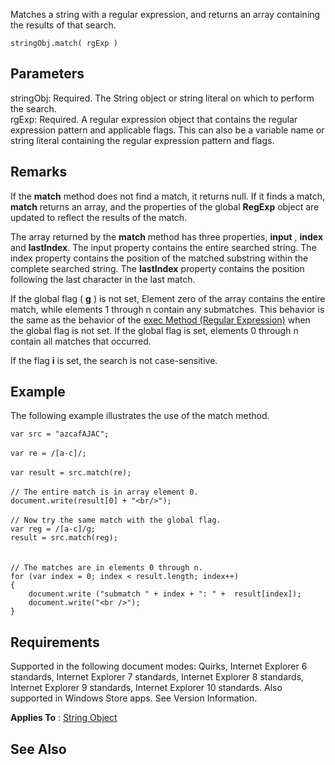 Matches a string with a regular expression, and returns an array containing the results of that search.

 stringObj.match( rgExp )

==Parameters==
; stringObj: Required. The String object or string literal on which to perform the search.
; rgExp: Required. A regular expression object that contains the regular expression pattern and applicable flags. This can also be a variable name or string literal containing the regular expression pattern and flags.

==Remarks==
If the '''match''' method does not find a match, it returns null. If it finds a match, '''match''' returns an array, and the properties of the global '''RegExp''' object are updated to reflect the results of the match.

The array returned by the '''match''' method has three properties, '''input''' , '''index''' and '''lastIndex'''. The input property contains the entire searched string. The index property contains the position of the matched substring within the complete searched string. The '''lastIndex''' property contains the position following the last character in the last match.

If the global flag ( '''g''' ) is not set, Element zero of the array contains the entire match, while elements 1 through n contain any submatches. This behavior is the same as the behavior of the [[javascript/Regular Expression/exec|exec Method (Regular Expression)]] when the global flag is not set. If the global flag is set, elements 0 through n contain all matches that occurred.

If the flag '''i''' is set, the search is not case-sensitive.


==Example==
The following example illustrates the use of the match method.

 var src = "azcafAJAC";
 
 var re = /[a-c]/;
 
 var result = src.match(re);
 
 // The entire match is in array element 0.
 document.write(result[0] + "&lt;br/&gt;");
 
 // Now try the same match with the global flag.
 var reg = /[a-c]/g;
 result = src.match(reg);
 
 
 // The matches are in elements 0 through n.
 for (var index = 0; index &lt; result.length; index++)
 {
     document.write ("submatch " + index + ": " +  result[index]);
     document.write("&lt;br /&gt;");
 }

==Requirements==
Supported in the following document modes: Quirks, Internet Explorer 6 standards, Internet Explorer 7 standards, Internet Explorer 8 standards, Internet Explorer 9 standards, Internet Explorer 10 standards. Also supported in Windows Store apps. See Version Information.

'''Applies To''' : [[javascript/String|String Object]]


==See Also==

              

              

              

              

              

              

              

              

              
